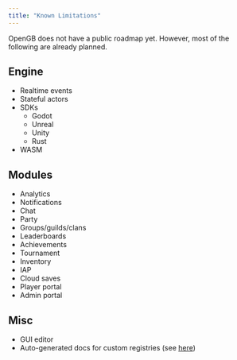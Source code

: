 ```yaml
---
title: "Known Limitations"
---
```


<Info>
  OpenGB does not have a public roadmap yet. However, most of the following are
  already planned.
</Info>

## Engine

- Realtime events
- Stateful actors
- SDKs
  - Godot
  - Unreal
  - Unity
  - Rust
- WASM

## Modules

- Analytics
- Notifications
- Chat
- Party
- Groups/guilds/clans
- Leaderboards
- Achievements
- Tournament
- Inventory
- IAP
- Cloud saves
- Player portal
- Admin portal

## Misc

- GUI editor
- Auto-generated docs for custom registries (see [here](https://github.com/rivet-gg/opengb-docs/blob/main/_internal/scripts/generate.ts))
